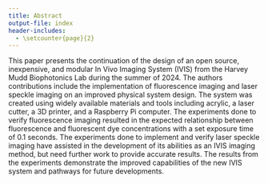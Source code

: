 ```yaml
---
title: Abstract
output-file: index
header-includes:
  - \setcounter{page}{2}  
---
```


\indent This paper presents the continuation of the design of an open source, inexpensive, and modular In Vivo Imaging System (IVIS) from the Harvey Mudd Biophotonics Lab during the summer of 2024. The authors contributions include the implementation of fluorescence imaging and laser speckle imaging on an improved physical system design. The system was created using widely available materials and tools including acrylic, a laser cutter, a 3D printer, and a Raspberry Pi computer. The experiments done to verify fluorescence imaging resulted in the expected relationship between fluorescence and fluorescent dye concentrations with a set exposure time of 0.1 seconds. The experiments done to implement and verify laser speckle imaging have assisted in the development of its abilities as an IVIS imaging method, but need further work to provide accurate results. The results from the experiments demonstrate the improved capabilities of the new IVIS system and pathways for future developments.

